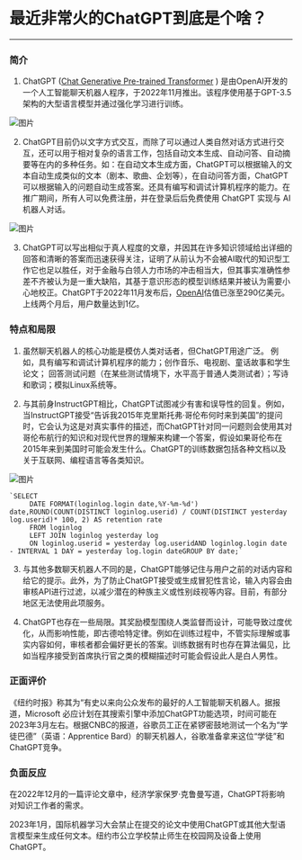 
# 最近非常火的ChatGPT到底是个啥？

***

### 简介
1. ChatGPT ([Chat Generative Pre-trained Transformer](https://openai.com/blog/chatgpt/ "Chat Generative Pre-trained Transformer") ) 是由OpenAI开发的一个人工智能聊天机器人程序，于2022年11月推出。该程序使用基于GPT-3.5架构的大型语言模型并通过强化学习进行训练。


![图片](001.png)

2. ChatGPT目前仍以文字方式交互，而除了可以通过人类自然对话方式进行交互，还可以用于相对复杂的语言工作，包括自动文本生成、自动问答、自动摘要等在内的多种任务。如：在自动文本生成方面，ChatGPT可以根据输入的文本自动生成类似的文本（剧本、歌曲、企划等），在自动问答方面，ChatGPT可以根据输入的问题自动生成答案。还具有编写和调试计算机程序的能力。在推广期间，所有人可以免费注册，并在登录后后免费使用 ChatGPT 实现与 AI 机器人对话。

![图片](002.png)

3. ChatGPT可以写出相似于真人程度的文章，并因其在许多知识领域给出详细的回答和清晰的答案而迅速获得关注，证明了从前认为不会被AI取代的知识型工作它也足以胜任，对于金融与白领人力市场的冲击相当大，但其事实准确性参差不齐被认为是一重大缺陷，其基于意识形态的模型训练结果并被认为需要小心地校正。ChatGPT于2022年11月发布后，[OpenAI](https://openai.com/ "OpenAI")估值已涨至290亿美元。上线两个月后，用户数量达到1亿。

### 特点和局限
1. 虽然聊天机器人的核心功能是模仿人类对话者，但ChatGPT用途广泛。 例如，具有编写和调试计算机程序的能力；创作音乐、电视剧、童话故事和学生论文； 回答测试问题（在某些测试情境下，水平高于普通人类测试者）；写诗和歌词；模拟Linux系统等。

2. 与其前身InstructGPT相比，ChatGPT试图减少有害和误导性的回复。例如，当InstructGPT接受“告诉我2015年克里斯托弗·哥伦布何时来到美国”的提问时，它会认为这是对真实事件的描述，而ChatGPT针对同一问题则会使用其对哥伦布航行的知识和对现代世界的理解来构建一个答案，假设如果哥伦布在2015年来到美国时可能会发生什么。ChatGPT的训练数据包括各种文档以及关于互联网、编程语言等各类知识。

![图片](003.png)

    `SELECT
         DATE FORMAT(loginlog.login date,%Y-%m-%d') date,ROUND(COUNT(DISTINCT loginlog.userid) / COUNT(DISTINCT yesterday log.userid)* 100, 2) AS retention rate
         FROM loginlog
         LEFT JOIN loginlog yesterday log
         ON loginlog.userid = yesterday log.useridAND loginlog.login date - INTERVAL 1 DAY = yesterday log.login dateGROUP BY date;`

3. 与其他多数聊天机器人不同的是，ChatGPT能够记住与用户之前的对话内容和给它的提示。此外，为了防止ChatGPT接受或生成冒犯性言论，输入内容会由审核API进行过滤，以减少潜在的种族主义或性别歧视等内容。目前，有部分地区无法使用此项服务。

4. ChatGPT也存在一些局限。其奖励模型围绕人类监督而设计，可能导致过度优化，从而影响性能，即古德哈特定律。例如在训练过程中，不管实际理解或事实内容如何，审核者都会偏好更长的答案。训练数据有时也存在算法偏见，比如当程序接受到首席执行官之类的模糊描述时可能会假设此人是白人男性。

### 正面评价
《纽约时报》称其为“有史以来向公众发布的最好的人工智能聊天机器人。据报道，Microsoft 必应计划在其搜索引擎中添加ChatGPT功能选项，时间可能在2023年3月左右。根据CNBC的报道，谷歌员工正在紧锣密鼓地测试一个名为“学徒巴德”（英语：Apprentice Bard）的聊天机器人，谷歌准备拿来这位“学徒”和ChatGPT竞争。

### 负面反应
在2022年12月的一篇评论文章中，经济学家保罗·克鲁曼写道，ChatGPT将影响对知识工作者的需求。

2023年1月，国际机器学习大会禁止在提交的论文中使用ChatGPT或其他大型语言模型来生成任何文本。纽约市公立学校禁止师生在校园网及设备上使用ChatGPT。